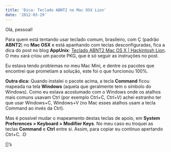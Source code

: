 ```yaml
---
title: 'Dica: Teclado ABNT2 no Mac OSX Lion'
date: '2012-03-29'
---
```


Olá, pessoal!

Para quem está tentando usar teclado comum, brasileiro, com Ç (padrão **ABNT2**) no **Mac OSX** e está apanhando com teclas desconfiguradas, fica a dica do post no blog **AppUnix**: [Teclado ABNT2 Mac OS X | Hackintosh Lion](http://www.appunix.com.br/howto/mac-os/teclado-abnt2-mac-os-x-hackintos-lion/). O meu xará criou um pacote PKG, que é só seguir as instruções no post.

Eu estava tendo problemas no meu Mac Mini, e dentre os pacotes que encontrei que prometiam a solução, este foi o que funcionou 100%.

**Outra dica:** Quando instalei o pacote acima, a tecla **Command** ficou mapeada na tela **Windows** (aquela que geralmente tem o símbolo do Windows). Como eu estava acostumado com o Windows onde os atalhos mais comuns usavam Ctrl (por exemplo Ctrl+C, Ctrl+V) achei estranho ter que usar Windows+C, Windows+V (no Mac esses atalhos usam a tecla Command ao invés da Ctrl).

Mas é possível mudar o mapeamento destas teclas de apoio, em **System Preferences > Keyboard > Modifier Keys**. No meu caso eu troquei as teclas **Command** e **Ctrl** entre si. Assim, para copiar eu continuo apertando Ctrl+C. :D

<PostImage
  src="/dica-teclado-abnt2-no-mac-osx-lion-e8a9dadfcba4/images/teclado-mac.jpg"
  width="442"
  height="270"
  alt=""
/>

\[\]’s
